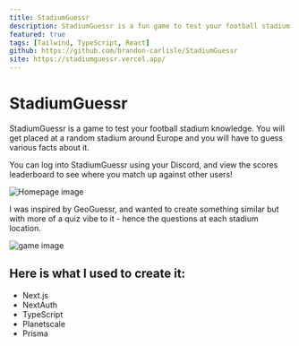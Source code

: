 ```yaml
---
title: StadiumGuessr
description: StadiumGuessr is a fun game to test your football stadium knowledge.
featured: true
tags: [Tailwind, TypeScript, React]
github: https://github.com/brandon-carlisle/StadiumGuessr
site: https://stadiumguessr.vercel.app/
---
```


# StadiumGuessr

StadiumGuessr is a game to test your football stadium knowledge. You will get placed at a random stadium around Europe and you will have to guess various facts about it.

You can log into StadiumGuessr using your Discord, and view the scores leaderboard to see where you match up against other users!

<Image
  src="/projects/sg_home.webp"
  alt="Homepage image"
  width={1920}
  height={961}
/>

I was inspired by GeoGuessr, and wanted to create something similar but with more of a quiz vibe to it - hence the questions at each stadium location.

<Image
  src="/projects/sg_game.webp"
  alt="game image"
  width={1920}
  height={961}
/>

## Here is what I used to create it:

- Next.js
- NextAuth
- TypeScript
- Planetscale
- Prisma
